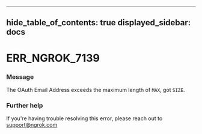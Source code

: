 

---
hide_table_of_contents: true
displayed_sidebar: docs
---


# ERR_NGROK_7139

### Message
The OAuth Email Address exceeds the maximum length of `MAX`, got `SIZE`.

<ErrorDetails />



### Further help
If you're having trouble resolving this error, please reach out to [support@ngrok.com](mailto:support@ngrok.com?subject=Help%20with%20ERR_NGROK_7139)

